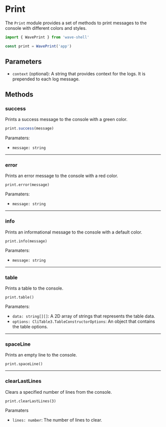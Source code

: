 # Print

The `Print` module provides a set of methods to print messages to the console with different colors and styles.

```ts {3} copy
import { WavePrint } from 'wave-shell'

const print = WavePrint('app')
```

## Parameters

- `context` (optional): A string that provides context for the logs. It is prepended to each log message.

## Methods

### success


Prints a success message to the console with a green color.
```ts
print.success(message)
```

Paramaters: 
- `message: string`

---

### error

Prints an error message to the console with a red color.

```tsx
print.error(message)
```

Paramaters: 
- `message: string`

---

### info

Prints an informational message to the console with a default color.

```tsx
print.info(message)
```

Paramaters: 
- `message: string`

---

### table

Prints a table to the console.

```tsx
print.table()
```

Paramaters:
- `data: string[][]`: A 2D array of strings that represents the table data.
- `options: CliTable3.TableConstructorOptions`: An object that contains the table options.

---

### spaceLine

Prints an empty line to the console.

```tsx
print.spaceLine()
```

---

### clearLastLines

Clears a specified number of lines from the console.

```tsx
print.clearLastLines(3)
```

Paramaters
- `lines: number`: The number of lines to clear.
